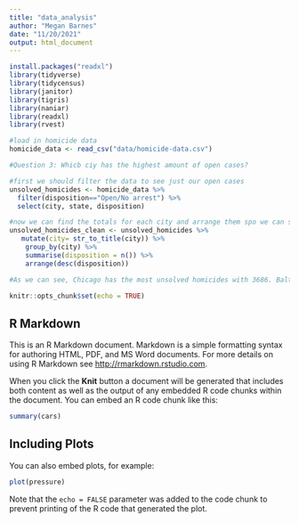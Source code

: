 ```yaml
---
title: "data_analysis"
author: "Megan Barnes"
date: "11/20/2021"
output: html_document
---
```

```r
install.packages("readxl")
library(tidyverse)
library(tidycensus)
library(janitor)
library(tigris)
library(naniar)
library(readxl)
library(rvest)
```
```r
#load in homicide data 
homicide_data <- read_csv("data/homicide-data.csv")

#Question 3: Whicb ciy has the highest amount of open cases? 

#first we should filter the data to see just our open cases 
unsolved_homicides <- homicide_data %>%
  filter(disposition=="Open/No arrest") %>%
  select(city, state, disposition)

#now we can find the totals for each city and arrange them spo we can see the city with the highest number of open cases 
unsolved_homicides_clean <- unsolved_homicides %>%
   mutate(city= str_to_title(city)) %>%
    group_by(city) %>%
    summarise(disposition = n()) %>%
    arrange(desc(disposition))

#As we can see, Chicago has the most unsolved homicides with 3686. Baltimore is second with 1673 folowed by Detroit with 146. 
```

```r
knitr::opts_chunk$set(echo = TRUE)
```

## R Markdown

This is an R Markdown document. Markdown is a simple formatting syntax for authoring HTML, PDF, and MS Word documents. For more details on using R Markdown see <http://rmarkdown.rstudio.com>.

When you click the **Knit** button a document will be generated that includes both content as well as the output of any embedded R code chunks within the document. You can embed an R code chunk like this:

```r
summary(cars)
```

## Including Plots

You can also embed plots, for example:

```r
plot(pressure)
```

Note that the `echo = FALSE` parameter was added to the code chunk to prevent printing of the R code that generated the plot.
